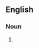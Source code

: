 ==English==

===Noun===
{{head|en|noun form|head=[[w:Osler|Osler]] [[nodes]]}}

# {{plural of|Osler node|lang=en}}